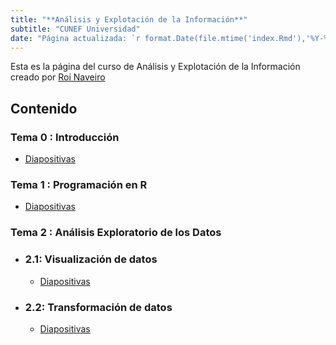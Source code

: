 ```yaml
---
title: "**Análisis y Explotación de la Información**"
subtitle: "CUNEF Universidad"
date: "Página actualizada: `r format.Date(file.mtime('index.Rmd'),'%Y-%m-%d')`"
---
```


Esta es la página del curso de Análisis y Explotación de la Información creado por
[Roi Naveiro](http://roinaveiro.github.io)

## **Contenido**

### Tema 0 : Introducción

  - [Diapositivas](./tema0/tema0.html)
  
### Tema 1 : Programación en R

  - [Diapositivas](./tema1/tema1.html)
  
### Tema 2 : Análisis Exploratorio de los Datos

- ### 2.1: Visualización de datos
  - [Diapositivas](./tema2/tema2-1.html)
    
- ### 2.2: Transformación de datos
  - [Diapositivas](./tema2/tema2-2.html)

   